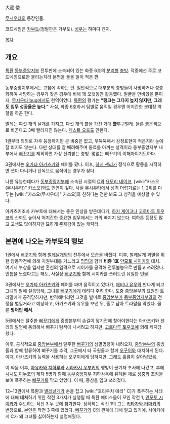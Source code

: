 大蔵 倭

[[무시우타]]의 등장인물.

코드네임은 [[카부토]](정발판은 가부토). [[성우]]는 하마다 켄지. 

[[목차]]
== 개요 ==
[[특환]] [[동부중앙지부]] 전투반에 소속되어 있는 화종 6호의 [[분리형]] [[충빙]]. 작중에선 주로 코드네임으로만 불리는지라 본명을 들을 일이 적은 편.

동부중앙지부에서는 고참에 속하는 편. 일반적으로 대부분의 충빙들이 사망하거나 성충화하여 사망하는 경우가 잦은 경우에 비해 꽤 오랫동안 활동했다. 얼굴을 안비췄을 뿐이지, [[무시우타 bug]]에서도 현역이었다. [[특환]]의 평가는 '''"랭크는 그다지 높지 않지만, 그래도 임무 성공율은 높다."''' 사실, 화종 6호라서 팀별로 움직일 경우엔 어지간한 분대장 역할을 하곤 한다.

벌레는 여섯 개의 날개를 가지고, 다섯 개의 뿔을 가진 거대 '''뿔'''투구벌레. 물론 붉은색으로 바꾼다고 3배 빨라지진 않는다. [[캐스트 오프]]도 안한다.

1권부터 의외로 자주 등장하지만 큰 비중은 없고, 무뚝뚝해서 감정표현이 적은지라 눈에 잘 띄지도 않는다. 다만 상대를 잘 배려해주며 동료를 아끼는 성격이라 동부중앙지부 내부에서 [[뻐꾸기]]를 제외하면 가장 신뢰받는 충빙. 몇없는 뻐꾸기의 이해자이기도하다.

3권에서는 [[오가타 아카츠키]]와 페어를 짰다. 이후, [[하지 센리]]가 정식으로 활동을 시작하면 셋이 다니거나 단독으로 움직이는 경우가 잦다.

나름 유능한데다가 [[동부중앙지부]]에 소속된 시절의 [[C]]와 [[요모리 네이코]], [wiki:"카스오(무시우타)" 카스오]와도 인연이 깊다. 사실 [[무시우타]]에서 성격 더럽기로는 1, 2위를 다투는 [wiki:"카스오(무시우타)" 카스오]와 친하다는 점만 봐도 그 성격을 예상할 수 있다.

아카츠키조차 카부토에 대해서는 좋은 인상을 받은데다가, [[하지 게이고]]나 [[고로마루 토우코]]의 신뢰도 높아서 어지간한 중요한 임무에서는 거의 빠지지 않는다. 여하튼 등장도 많고 고생도 많이하지만 묘하게 존재감이 없는 캐릭터.

== 본편에 나오는 카부토의 행보 ==
1권에서 [[뻐꾸기]]와 함께 [[벌레날개]]와의 전투에서 모습을 비췄다. 이후, 벌레날개 괴멸을 위한 양동작전에 의해 지원부대를 거느리고 [[밍밍]]과 함께 '''비종 1호''' [[안모토 시이카]]와 대치. 여기서 부상을 입지만 혼신의 일격으로 시이카를 공격해 전투불능으로 만들고 쓰려졌다. 빈틈을 노렸다고는 해도, 사실상 [[뻐꾸기]]와 함께 시이카를 쓰러트린 유일한 인물.

3권에서는 [[오가타 아카츠키]]와 페어를 짜며 움직이고 있다가, [[에비나 유우]]와 만나게 되고 그녀의 말에 설득당해, 그녀를 [[뻐꾸기]]에게 데려다 주려 한다. 도중 중앙본부의 요원인 트라말에게 공격당하지만, 반격해버리면 그것을 빌미로 [[중앙본부]]가 [[동부중앙지부]]와의 전쟁을 벌일거라고 예상하고, 아카츠키와 유우를 보낸 뒤, 홀로 남아 트라말을 막았다. 물론 '''방어만 해서'''.

5권에서는 탈주한 [[뻐꾸기]]에게 중앙본부의 손길이 닿기전에 찾아야한다는 아카츠키와 센리의 발언에 동의해서 뻐꾸기 탐색에 나서려고 하지만, [[고로마루 토우코]]에 의해 제지당했다.

이후, 공식적으로 [[중앙본부]]에서 탈주한 [[뻐꾸기]]의 섬멸명령이 내려오자, [[중앙본부]]의 충빙들과 함께 합류하여 뻐꾸기를 추격, 그곳에서 타 국원들과 함께 [[오구이]]와 대치하게 된다. 이때, 아카츠키의 능력을 사용하는 오구이에게 당하지만, 그래도 훌륭히 살아남았음. 

이 싸움 이후, [[아유카와 치하루]]와 [[시라카시 우부키]]의 행방이 끊기자 조사에 나갔고, 후에 [[시시도 이누코]]의 제자 5명과 함께 [[동부중앙지부]] 지하감옥에 유폐된 채로 [[성충화]] 조짐을 보여 폭주하는 [[뻐꾸기]]를 막고 있었다. 이 때, 중상을 입고 쓰러졌다.

12~13권에서 특환과 [[벌레날개]]가 손을 잡고 [wiki:"호리우치 에리" C]가 폭주하는 사태에 대해 대처하기 위한 작전 3가지가 실행될 때 특환 에이스들이 모인 작전 1, [[안모토 시이카]]가 주도하는 작전 3 두 곳에 참가한다. 정확히는 작전 1의 그는 [[키타자와 타마키]]의 변장으로, 본인은 작전 3 쪽에 있었다. [[뻐꾸기]]와 C의 관계에 대해 알고 있기에, 시이카에게 C가 왜 그녀를 싫어하는지 설명해줬다.
